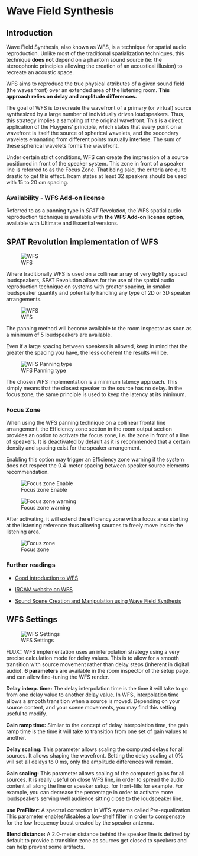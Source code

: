 # Wave Field Synthesis {#sec-WFS}

## Introduction

Wave Field Synthesis, also known as WFS, is a technique for spatial audio reproduction. Unlike most of the traditional spatialization techniques, this technique **does not** depend on a phantom sound source (ie: the stereophonic principles allowing the creation of an acoustical illusion) to recreate an acoustic space.

WFS aims to reproduce the true physical attributes of a given sound field (the waves front) over an extended area of the listening room. **This approach relies on delay and amplitude differences.**

The goal of WFS is to recreate the wavefront of a primary (or virtual) source synthesized by a large number of individually driven loudspeakers. Thus, this strategy implies a sampling of the original wavefront. This is a direct application of the Huygens' principle, which states that every point on a wavefront is itself the source of spherical wavelets, and the secondary wavelets emanating from different points mutually interfere. The sum of these spherical wavelets forms the wavefront.

Under certain strict conditions, WFS can create the impression of a source positioned in front of the speaker system. This zone in front of a speaker line is referred to as the Focus Zone. That being said, the criteria are quite drastic to get this effect. Ircam states at least 32 speakers should be used with 15 to 20 cm spacing.

### Availability - WFS Add-on license

:::{.callout-note}
Referred to as a panning type in _SPAT Revolution_, the WFS spatial audio reproduction technique is available with **the WFS Add-on license option**, available with Ultimate and Essential versions.
:::


## SPAT Revolution implementation of WFS

![WFS]( https://flux-shared.s3.amazonaws.com/doc_images/SpatR/Room/WFSNiceOutput.png)


Where traditionally WFS is used on a collinear array of very tightly spaced loudspeakers, SPAT Revolution allows for the use of the spatial audio reproduction technique on systems with greater spacing, in smaller loudspeaker quantity and potentially handling any type of 2D or 3D speaker arrangements.

![WFS]( https://flux-shared.s3.amazonaws.com/doc_images/SpatR/Room/WFSNice4.png)

The panning method will become available to the room inspector as soon as a minimum of 5 loudspeakers are available.

:::{.callout-warning}
 Even if a large spacing between speakers is allowed, keep in mind that the greater the spacing you have, the less coherent the results will be.
:::

![WFS Panning type]( https://flux-shared.s3.amazonaws.com/doc_images/SpatR/Setup/WFSPanning.png)

The chosen WFS implementation is a minimum latency approach. This simply means that the closest speaker to the source has no delay. In the focus zone, the same principle is used to keep the latency at its minimum.

### Focus Zone

When using the WFS panning technique on a collinear frontal line arrangement, the Efficiency zone section in the room output section provides an option to activate the focus zone, i.e. the zone in front of a line of speakers. It is deactivated by default as it is recommended that a certain density and spacing exist for the speaker arrangement.

:::{.callout-warning}
  Enabling this option may trigger an Efficiency zone warning if the system does not respect the 0.4-meter spacing between speaker source elements recommendation.
:::

![Focus zone Enable]( https://flux-shared.s3.amazonaws.com/doc_images/SpatR/Room/FocusZoneEnable.png)

![Focus zone warning]( https://flux-shared.s3.amazonaws.com/doc_images/SpatR/Room/FocusZoneWarning.png)

After activating, it will extend the efficiency zone with a focus area starting at the listening reference thus allowing sources to freely move inside the listening area.

![Focus zone]( https://flux-shared.s3.amazonaws.com/doc_images/SpatR/Room/FocusZone.png)

### Further readings

- [Good introduction to WFS](http://www.syntheticwave.de/Wavefieldsynthesis.htm)

- [IRCAM website on WFS](http://recherche.ircam.fr/equipes/salles/WFS_WEBSITE/Index_wfs_site.htm)

- [Sound Scene Creation and Manipulation using Wave Field Synthesis](http://recherche.ircam.fr/equipes/salles/WFS_WEBSITE/Documents/WFS_overview.pdf)

## WFS Settings

![WFS Settings]( https://flux-shared.s3.amazonaws.com/doc_images/SpatR/Setup/WFSSettings.png)

FLUX:: WFS implementation uses an interpolation strategy using a very precise calculation mode for delay values. This is to allow for a smooth transition with source movement rather than delay steps (inherent in digital audio).
**6 parameters** are available in the room inspector of the setup page, and can allow fine-tuning the WFS render.

**Delay interp. time:**
The delay interpolation time is the time it will take to go from one delay value to another delay value. In WFS, interpolation time allows a smooth transition when a source is moved. Depending on your source content, and your scene movements, you may find this setting useful to modify.

**Gain ramp time:**
Similar to the concept of delay interpolation time, the gain ramp time is the time it will take to transition from one set of gain values to another.

**Delay scaling:**
This parameter allows scaling the computed delays for all sources. It allows shaping the wavefront. Setting the delay scaling at 0% will set all delays to 0 ms, only the amplitude differences will remain.

**Gain scaling:**
This parameter allows scaling of the computed gains for all sources. It is really useful on close WFS line, in order to spread the audio content all along the line or speaker setup, for front-fills for example. For example, you can decrease the percentage in order to activate more loudspeakers serving well audience sitting close to the loudspeaker line.

**use PreFilter:**
A spectral correction in WFS systems called Pre-equalization. This parameter enables/disables a low-shelf filter in order to compensate for the low frequency boost created by the speaker antenna.

**Blend distance:**
A 2.0-meter distance behind the speaker line is defined by default to provide a transition zone as sources get closed to speakers and can help prevent some artifacts.
